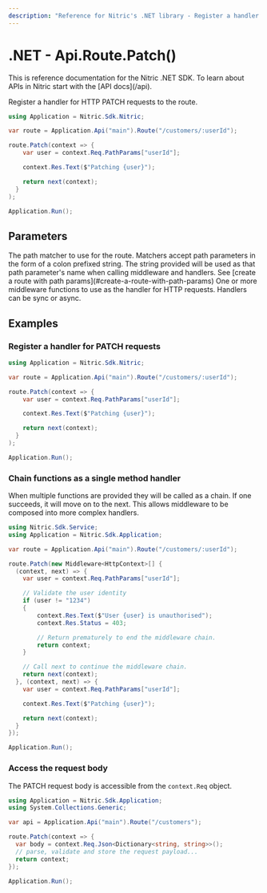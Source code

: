 ```yaml
---
description: "Reference for Nitric's .NET library - Register a handler for HTTP PATCH requests to the route."
---
```


# .NET - Api.Route.Patch()

<Note>
  This is reference documentation for the Nitric .NET SDK. To learn about APIs
  in Nitric start with the [API docs](/api).
</Note>

Register a handler for HTTP PATCH requests to the route.

```csharp
using Application = Nitric.Sdk.Nitric;

var route = Application.Api("main").Route("/customers/:userId");

route.Patch(context => {
    var user = context.Req.PathParams["userId"];

    context.Res.Text($"Patching {user}");

    return next(context);
  }
);

Application.Run();
```

## Parameters

<Properties>
  <Property name="match" type="string" required>
    The path matcher to use for the route. Matchers accept path parameters in
    the form of a colon prefixed string. The string provided will be used as
    that path parameter's name when calling middleware and handlers. See [create
    a route with path params](#create-a-route-with-path-params)
  </Property>
  <Property
    name="...middleware"
    type="Middleware&lt;HttpContext&gt; or Func&lt;HttpContext, HttpContext&gt;"
    required
  >
    One or more middleware functions to use as the handler for HTTP requests.
    Handlers can be sync or async.
  </Property>
</Properties>

## Examples

### Register a handler for PATCH requests

```csharp
using Application = Nitric.Sdk.Nitric;

var route = Application.Api("main").Route("/customers/:userId");

route.Patch(context => {
    var user = context.Req.PathParams["userId"];

    context.Res.Text($"Patching {user}");

    return next(context);
  }
);

Application.Run();
```

### Chain functions as a single method handler

When multiple functions are provided they will be called as a chain. If one succeeds, it will move on to the next. This allows middleware to be composed into more complex handlers.

```csharp
using Nitric.Sdk.Service;
using Application = Nitric.Sdk.Application;

var route = Application.Api("main").Route("/customers/:userId");

route.Patch(new Middleware<HttpContext>[] {
  (context, next) => {
    var user = context.Req.PathParams["userId"];

    // Validate the user identity
    if (user != "1234")
    {
        context.Res.Text($"User {user} is unauthorised");
        context.Res.Status = 403;

        // Return prematurely to end the middleware chain.
        return context;
    }

    // Call next to continue the middleware chain.
    return next(context);
  }, (context, next) => {
    var user = context.Req.PathParams["userId"];

    context.Res.Text($"Patching {user}");

    return next(context);
  }
});

Application.Run();
```

### Access the request body

The PATCH request body is accessible from the `context.Req` object.

```csharp
using Application = Nitric.Sdk.Application;
using System.Collections.Generic;

var api = Application.Api("main").Route("/customers");

route.Patch(context => {
  var body = context.Req.Json<Dictionary<string, string>>();
  // parse, validate and store the request payload...
  return context;
});

Application.Run();
```
